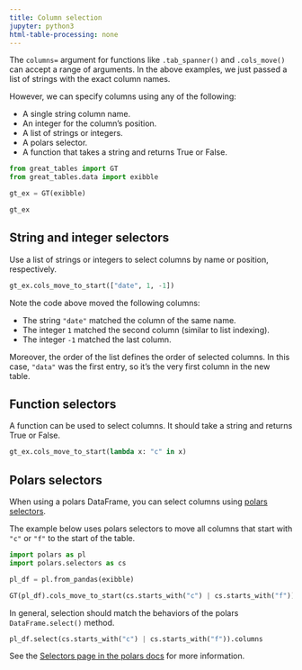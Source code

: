 ```yaml
---
title: Column selection
jupyter: python3
html-table-processing: none
---
```


The `columns=` argument for functions like `.tab_spanner()` and `.cols_move()` can accept a range of arguments.
In the above examples, we just passed a list of strings with the exact column names.

However, we can specify columns using any of the following:

* A single string column name.
* An integer for the column's position.
* A list of strings or integers.
* A polars selector.
* A function that takes a string and returns True or False.

```python
from great_tables import GT
from great_tables.data import exibble

gt_ex = GT(exibble)

gt_ex
```

## String and integer selectors

Use a list of strings or integers to select columns by name or position, respectively.

```python
gt_ex.cols_move_to_start(["date", 1, -1])
```

Note the code above moved the following columns:

* The string `"date"` matched the column of the same name.
* The integer `1` matched the second column (similar to list indexing).
* The integer `-1` matched the last column.

Moreover, the order of the list defines the order of selected columns.
In this case, `"data"` was the first entry, so it's the very first column in the new table.

## Function selectors

A function can be used to select columns. It should take a string and returns True or False.

```python
gt_ex.cols_move_to_start(lambda x: "c" in x)
```

## Polars selectors

When using a polars DataFrame, you can select columns using [polars selectors](https://pola-rs.github.io/polars/py-polars/html/reference/selectors.html).

The example below uses polars selectors to move all columns that start with `"c"` or `"f"` to the start of the table.

```python
import polars as pl
import polars.selectors as cs

pl_df = pl.from_pandas(exibble)

GT(pl_df).cols_move_to_start(cs.starts_with("c") | cs.starts_with("f"))
```

In general, selection should match the behaviors of the polars `DataFrame.select()` method.

```python
pl_df.select(cs.starts_with("c") | cs.starts_with("f")).columns
```

See the [Selectors page in the polars docs](https://pola-rs.github.io/polars/py-polars/html/reference/selectors.html) for more information.


